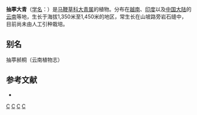 {{Speciesbox 
| taxon = Clerodendrum subscaposum
| authority = Hemsl.
}}

'''抽葶大青'''（[[学名|学名]]：{{lang|la|''Clerodendrum subscaposum''}}）是[[马鞭草科|马鞭草科]][[大青属|大青属]]的植物。分布在[[越南|越南]]、[[印度|印度]]以及[[中国大陆|中国大陆]]的[[云南|云南]]等地，生长于海拔1,350米至1,450米的地区，常生长在山坡路旁岩石缝中，目前尚未由人工引种栽培。

== 别名 ==
抽葶赪桐（云南植物志）

== 参考文献 ==
<div class="references-small">
* {{cite web| url =http://www.bioinfo.cn/db05/KmzwSpecies.php?action=view&id=24048| title =抽葶大青| work =《中国高等植物数据库全库》| publisher =中国科学院微生物研究所| author =昆明植物研究所| accessdate =2009-02-25| deadurl =yes| archiveurl =https://web.archive.org/web/20160305095855/http://www.bioinfo.cn/db05/KmzwSpecies.php?action=view&id=24048| archivedate =2016-03-05}}
</div>
{{Taxonbar|from=Q11076807}}

[[Category:大青属|C]]
[[Category:越南植物|C]]
[[Category:印度植物|C]]
[[Category:云南植物|C]]
